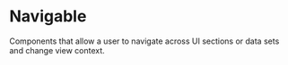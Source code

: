
<Meta title="Theme/Characteristics/Navigable" />

# Navigable

Components that allow a user to navigate across UI sections or data sets and change view context.

<Canvas>
  <Story name="Base">
    <DocGrid>
      <CursorBlock cursor="--salt-navigable-cursor-hover" />
      <CursorBlock cursor="--salt-navigable-cursor-active" />
      <CursorBlock cursor="--salt-navigable-cursor-disabled" />
      <CursorBlock cursor="--salt-navigable-cursor-edit" />
      <FontWeightBlock fontWeight="--salt-navigable-fontWeight" />
      <FontWeightBlock fontWeight="--salt-navigable-fontWeight-hover" />
      <FontWeightBlock fontWeight="--salt-navigable-fontWeight-active" />
      <FontWeightBlock fontWeight="--salt-navigable-fontWeight-edit" />
      <ColorBlock colorVar="--salt-navigable-indicator-active" />
      <ColorBlock colorVar="--salt-navigable-indicator-hover" />
      <ColorBlock colorVar="--salt-navigable-indicator-activeDisabled" />
      <ColorBlock colorVar="--salt-navigable-primary-background" />
      <ColorBlock colorVar="--salt-navigable-primary-background-active" />
      <ColorBlock colorVar="--salt-navigable-primary-background-hover" />
      <ColorBlock colorVar="--salt-navigable-tertiary-background" />
      <ColorBlock colorVar="--salt-navigable-tertiary-background-active" />
      <ColorBlock colorVar="--salt-navigable-tertiary-background-hover" />
      <ColorBlock colorVar="--salt-navigable-secondary-background" />
      <ColorBlock colorVar="--salt-navigable-secondary-background-active" />
      <ColorBlock colorVar="--salt-navigable-secondary-background-hover" />
    </DocGrid>
  </Story>
</Canvas>

